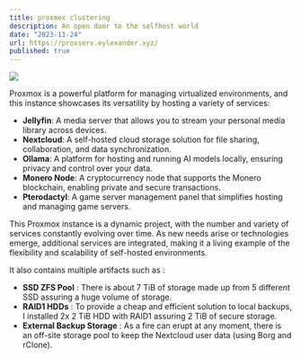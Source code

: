 ```yaml
---
title: proxmox clustering
description: An open door to the selfhost world
date: "2023-11-24"
url: https://proxserv.eylexander.xyz/
published: true
---
```


[![](https://eylexander.xyz/content/proxmox-overview.png)](https://status.eylexander.xyz/status/default)

Proxmox is a powerful platform for managing virtualized environments, and this instance showcases its versatility by hosting a variety of services:

- **Jellyfin**: A media server that allows you to stream your personal media library across devices.
- **Nextcloud**: A self-hosted cloud storage solution for file sharing, collaboration, and data synchronization.
- **Ollama**: A platform for hosting and running AI models locally, ensuring privacy and control over your data.
- **Monero Node**: A cryptocurrency node that supports the Monero blockchain, enabling private and secure transactions.
- **Pterodactyl**: A game server management panel that simplifies hosting and managing game servers.

This Proxmox instance is a dynamic project, with the number and variety of services constantly evolving over time. As new needs arise or technologies emerge, additional services are integrated, making it a living example of the flexibility and scalability of self-hosted environments.

It also contains multiple artifacts such as :

- **SSD ZFS Pool** : There is about 7 TiB of storage made up from 5 different SSD assuring a huge volume of storage.
- **RAID1 HDDs** : To provide a cheap and efficient solution to local backups, I installed 2x 2 TiB HDD with RAID1 assuring 2 TiB of secure storage.
- **External Backup Storage** : As a fire can erupt at any moment, there is an off-site storage pool to keep the Nextcloud user data (using Borg and rClone).